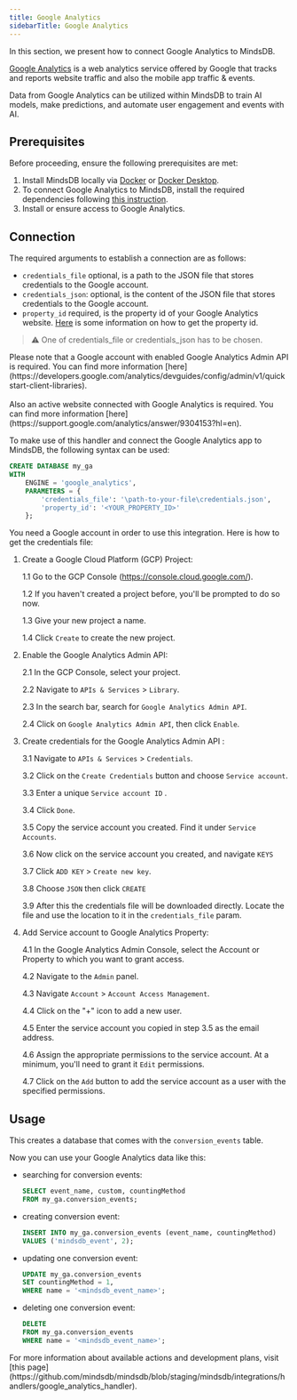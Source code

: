 ```yaml
---
title: Google Analytics
sidebarTitle: Google Analytics
---
```


In this section, we present how to connect Google Analytics to MindsDB.

[Google Analytics](https://analytics.google.com/) is a web analytics service offered by Google that tracks and reports website traffic and also the mobile app traffic & events.

Data from Google Analytics can be utilized within MindsDB to train AI models, make predictions, and automate user engagement and events with AI.

## Prerequisites

Before proceeding, ensure the following prerequisites are met:

1. Install MindsDB locally via [Docker](/setup/self-hosted/docker) or [Docker Desktop](/setup/self-hosted/docker-desktop).
2. To connect Google Analytics to MindsDB, install the required dependencies following [this instruction](/setup/self-hosted/docker#install-dependencies).
3. Install or ensure access to Google Analytics.

## Connection

The required arguments to establish a connection are as follows:

* `credentials_file` optional, is a path to the JSON file that stores credentials to the Google account.
* `credentials_json`: optional, is the content of the JSON file that stores credentials to the Google account.
* `property_id` required, is the property id of your Google Analytics website. [Here](https://developers.google.com/analytics/devguides/reporting/data/v1/property-id) is some information on how to get the property id.
> ⚠️ One of credentials_file or credentials_json has to be chosen.

<Tip>
Please note that a Google account with enabled Google Analytics Admin API is required. You can find more information [here](https://developers.google.com/analytics/devguides/config/admin/v1/quickstart-client-libraries).<br></br>
Also an active website connected with Google Analytics is required. You can find more information [here](https://support.google.com/analytics/answer/9304153?hl=en).
</Tip>

To make use of this handler and connect the Google Analytics app to MindsDB, the following syntax can be used:

```sql
CREATE DATABASE my_ga
WITH
    ENGINE = 'google_analytics',
    PARAMETERS = {
        'credentials_file': '\path-to-your-file\credentials.json',
        'property_id': '<YOUR_PROPERTY_ID>'
    };
```
<Tip>

You need a Google account in order to use this integration. Here is how to get the credentials file:

1. Create a Google Cloud Platform (GCP) Project:

    1.1 Go to the GCP Console (https://console.cloud.google.com/).

    1.2 If you haven't created a project before, you'll be prompted to do so now.

    1.3 Give your new project a name.

    1.4 Click `Create` to create the new project.

2. Enable the Google Analytics Admin API:

    2.1 In the GCP Console, select your project.

    2.2 Navigate to `APIs & Services` > `Library`.

    2.3 In the search bar, search for `Google Analytics Admin API`.

    2.4 Click on ` Google Analytics Admin API `, then click `Enable`.

3. Create credentials for the  Google Analytics Admin API :

    3.1 Navigate to `APIs & Services` > `Credentials`.

    3.2 Click on the `Create Credentials` button and choose `Service account`.

    3.3 Enter a unique `Service account ID` .

    3.4 Click `Done`.

    3.5 Copy the service account you created. Find it under `Service Accounts`.

    3.6 Now click on the service account you created, and navigate `KEYS`

    3.7 Click `ADD KEY` > `Create new key`.

    3.8 Choose `JSON` then click `CREATE`

    3.9 After this the credentials file will be downloaded directly. Locate the file and use the location to it in the `credentials_file` param.

4. Add Service account to Google Analytics Property:

    4.1 In the Google Analytics Admin Console, select the Account or Property to which you want to grant access.

    4.2 Navigate to the `Admin` panel.

    4.3 Navigate `Account` > `Account Access Management`.

    4.4 Click on the "+" icon to add a new user.

    4.5 Enter the service account you copied in step 3.5 as the email address.

    4.6 Assign the appropriate permissions to the service account. At a minimum, you'll need to grant it `Edit` permissions.

    4.7 Click on the `Add` button to add the service account as a user with the specified permissions.
</Tip>

## Usage

This creates a database that comes with the `conversion_events` table.

Now you can use your Google Analytics data like this:

* searching for conversion events:

    ```sql
    SELECT event_name, custom, countingMethod
    FROM my_ga.conversion_events;
    ```

* creating conversion event:

    ```sql
    INSERT INTO my_ga.conversion_events (event_name, countingMethod)
    VALUES ('mindsdb_event', 2);
    ```

* updating one conversion event:

    ```sql
    UPDATE my_ga.conversion_events
    SET countingMethod = 1,
    WHERE name = '<mindsdb_event_name>';
    ```

* deleting one conversion event:

    ```sql
    DELETE
    FROM my_ga.conversion_events
    WHERE name = '<mindsdb_event_name>';
    ```

<Info>
For more information about available actions and development plans, visit [this page](https://github.com/mindsdb/mindsdb/blob/staging/mindsdb/integrations/handlers/google_analytics_handler).
</Info>
